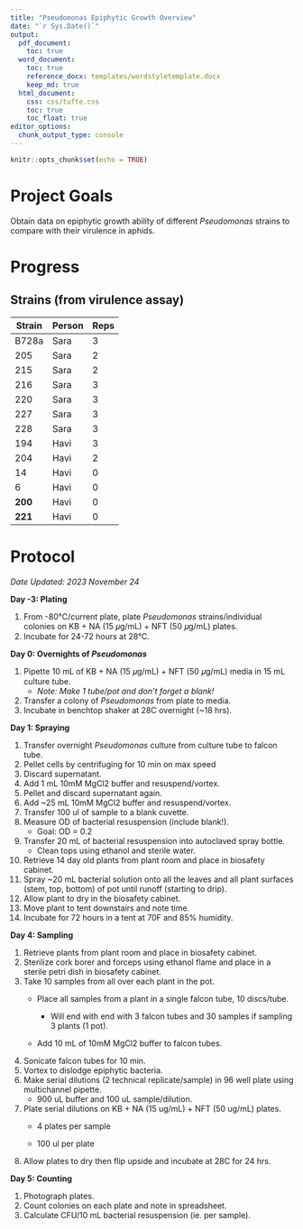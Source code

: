 ```yaml
---
title: "Pseudomonas Epiphytic Growth Overview"
date: "`r Sys.Date()`"
output:
  pdf_document:
    toc: true
  word_document:
    toc: true
    reference_docx: templates/wordstyletemplate.docx
    keep_md: true
  html_document:
    css: css/tufte.css
    toc: true
    toc_float: true
editor_options:
  chunk_output_type: console
---
```


```r
knitr::opts_chunk$set(echo = TRUE)
```

# Project Goals

Obtain data on epiphytic growth ability of different *Pseudomonas* strains to compare with their virulence in aphids.

# Progress

## Strains (from virulence assay)

| Strain  | Person | Reps |
|---------|--------|------|
| B728a   | Sara   | 3    |
| 205     | Sara   | 2    |
| 215     | Sara   | 2    |
| 216     | Sara   | 3    |
| 220     | Sara   | 3    |
| 227     | Sara   | 3    |
| 228     | Sara   | 3    |
| 194     | Havi   | 3    |
| 204     | Havi   | 2    |
| 14      | Havi   | 0    |
| 6       | Havi   | 0    |
| **200** | Havi   | 0    |
| **221** | Havi   | 0    |

# Protocol

*Date Updated: 2023 November 24*

**Day -3: Plating**

1.  From -80°C/current plate, plate *Pseudomonas* strains/individual colonies on KB + NA (15 𝜇g/mL) + NFT (50 𝜇g/mL) plates.
2.  Incubate for 24-72 hours at 28°C.

**Day 0: Overnights of *Pseudomonas***

1.  Pipette 10 mL of KB + NA (15 𝜇g/mL) + NFT (50 𝜇g/mL) media in 15 mL culture tube.
    -   *Note: Make 1 tube/pot and don’t forget a blank!*
2.  Transfer a colony of *Pseudomonas* from plate to media.
3.  Incubate in benchtop shaker at 28C overnight (\~18 hrs).

**Day 1: Spraying**

1.  Transfer overnight *Pseudomonas* culture from culture tube to falcon tube.
2.  Pellet cells by centrifuging for 10 min on max speed
3.  Discard supernatant.
4.  Add 1 mL 10mM MgCl2 buffer and resuspend/vortex.
5.  Pellet and discard supernatant again.
6.  Add \~25 mL 10mM MgCl2 buffer and resuspend/vortex.
7.  Transfer 100 ul of sample to a blank cuvette.
8.  Measure OD of bacterial resuspension (include blank!).
    -   Goal: OD = 0.2
9.  Transfer 20 mL of bacterial resuspension into autoclaved spray bottle.
    -   Clean tops using ethanol and sterile water.
10. Retrieve 14 day old plants from plant room and place in biosafety cabinet.
11. Spray \~20 mL bacterial solution onto all the leaves and all plant surfaces (stem, top, bottom) of pot until runoff (starting to drip).
12. Allow plant to dry in the biosafety cabinet.
13. Move plant to tent downstairs and note time.
14. Incubate for 72 hours in a tent at 70F and 85% humidity.

**Day 4: Sampling**

1.  Retrieve plants from plant room and place in biosafety cabinet.
2.  Sterilize cork borer and forceps using ethanol flame and place in a sterile petri dish in biosafety cabinet.
3.  Take 10 samples from all over each plant in the pot.
    -   Place all samples from a plant in a single falcon tube, 10 discs/tube.

        -   Will end with end with 3 falcon tubes and 30 samples if sampling 3 plants (1 pot).

    -   Add 10 mL of 10mM MgCl2 buffer to falcon tubes.
4.  Sonicate falcon tubes for 10 min.
5.  Vortex to dislodge epiphytic bacteria.
6.  Make serial dilutions (2 technical replicate/sample) in 96 well plate using multichannel pipette.
    -   900 uL buffer and 100 uL sample/dilution.
7.  Plate serial dilutions on KB + NA (15 ug/mL) + NFT (50 ug/mL) plates.
    -   4 plates per sample

    -   100 ul per plate
8.  Allow plates to dry then flip upside and incubate at 28C for 24 hrs.

**Day 5: Counting**

1.  Photograph plates.
2.  Count colonies on each plate and note in spreadsheet.
3.  Calculate CFU/10 mL bacterial resuspension (ie. per sample).
